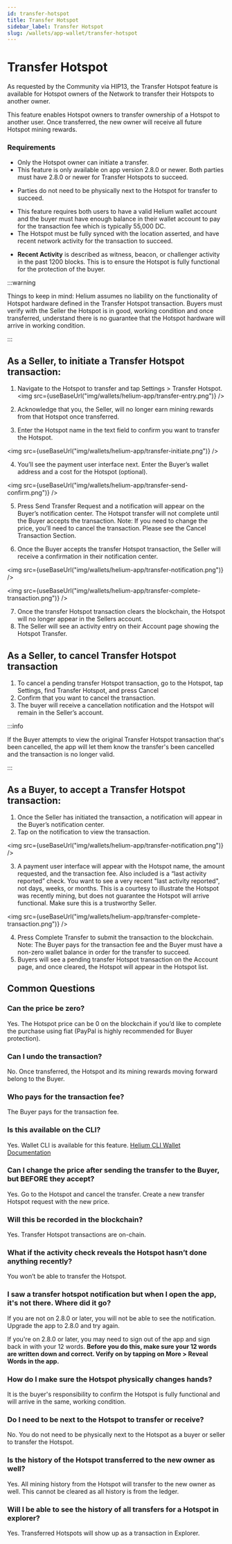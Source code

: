 ```yaml
---
id: transfer-hotspot
title: Transfer Hotspot
sidebar_label: Transfer Hotspot
slug: /wallets/app-wallet/transfer-hotspot
---
```




# Transfer Hotspot

As requested by the Community via HIP13, the Transfer Hotspot feature is
available for Hotspot owners of the Network to transfer their Hotspots to
another owner. 

This feature enables Hotspot owners to transfer ownership of a Hotspot to
another user. Once transferred, the new owner will receive all future Hotspot
mining rewards. 


### Requirements

- Only the Hotspot owner can initiate a transfer.
- This feature is only available on app version 2.8.0 or newer. Both parties
  must have 2.8.0 or newer for Transfer Hotspots to succeed. 
* Parties do not need
  to be physically next to the Hotspot for transfer to succeed.
- This feature requires both users to have a valid Helium wallet account and the
  buyer must have enough balance in their wallet account to pay for the
  transaction fee which is typically 55,000 DC.
- The Hotspot must be fully synced with the location asserted, and have recent
  network activity for the transaction to succeed.
* **Recent Activity** is described as witness, beacon, or challenger activity in the past 1200 blocks. This is to ensure the Hotspot is fully functional for the protection of the buyer.

:::warning

Things to keep in mind: Helium assumes no liability on the functionality of
Hotspot hardware defined in the Transfer Hotspot transaction. Buyers must verify
with the Seller the Hotspot is in good, working condition and once transferred,
understand there is no guarantee that the Hotspot hardware will arrive in
working condition.

:::

## As a Seller, to initiate a Transfer Hotspot transaction:

1. Navigate to the Hotspot to transfer and tap Settings > Transfer Hotspot.
<img src={useBaseUrl("img/wallets/helium-app/transfer-entry.png")} />

2. Acknowledge that you, the Seller, will no longer earn mining rewards from
   that Hotspot once transferred.
3. Enter the Hotspot name in the text field to confirm you want to transfer the
   Hotspot.

<img src={useBaseUrl("img/wallets/helium-app/transfer-initiate.png")} />


4. You’ll see the payment user interface next. Enter the Buyer’s wallet address
   and a cost for the Hotspot (optional).

<img src={useBaseUrl("img/wallets/helium-app/transfer-send-confirm.png")} />

5. Press Send Transfer Request and a notification will appear on the Buyer’s
   notification center. The Hotspot transfer will not complete until the Buyer
   accepts the transaction. Note: If you need to change the price, you’ll need
   to cancel the transaction. Please see the Cancel Transaction Section.


6. Once the Buyer accepts the transfer Hotspot transaction, the Seller will
   receive a confirmation in their notification center.


<img src={useBaseUrl("img/wallets/helium-app/transfer-notification.png")} />


<img src={useBaseUrl("img/wallets/helium-app/transfer-complete-transaction.png")} />

7. Once the transfer Hotspot transaction clears the blockchain, the Hotspot will
   no longer appear in the Sellers account.
8. The Seller will see an activity entry on their Account page showing the
   Hotspot Transfer.

## As a Seller, to cancel Transfer Hotspot transaction

1. To cancel a pending transfer Hotspot transaction, go to the Hotspot, tap
   Settings, find Transfer Hotspot, and press Cancel
2. Confirm that you want to cancel the transaction.
3. The buyer will receive a cancellation notification and the Hotspot will
   remain in the Seller’s account.

:::info

If the Buyer attempts to view the original Transfer Hotspot transaction that's
been cancelled, the app will let them know the transfer's been cancelled and the
transaction is no longer valid.

:::

## As a Buyer, to accept a Transfer Hotspot transaction:

1. Once the Seller has initiated the transaction, a notification will appear in
   the Buyer’s notification center.
2. Tap on the notification to view the transaction.


<img src={useBaseUrl("img/wallets/helium-app/transfer-notification.png")} />

3. A payment user interface will appear with the Hotspot name, the amount
   requested, and the transaction fee. Also included is a “last activity
   reported” check. You want to see a very recent "last activity reported", not
   days, weeks, or months. This is a courtesy to illustrate the Hotspot was
   recently mining, but does not guarantee the Hotspot will arrive functional.
   Make sure this is a trustworthy Seller.


<img src={useBaseUrl("img/wallets/helium-app/transfer-complete-transaction.png")} />

4. Press Complete Transfer to submit the transaction to the blockchain. Note:
   The Buyer pays for the transaction fee and the Buyer must have a non-zero
   wallet balance in order for the transfer to succeed.
5. Buyers will see a pending transfer Hotspot transaction on the Account page,
   and once cleared, the Hotspot will appear in the Hotspot list.

## Common Questions

### Can the price be zero?

Yes. The Hotspot price can be 0 on the blockchain if you’d like to complete the
purchase using fiat (PayPal is highly recommended for Buyer protection).

### Can I undo the transaction?

No. Once transferred, the Hotspot and its mining rewards moving forward belong
to the Buyer.

### Who pays for the transaction fee?

The Buyer pays for the transaction fee.

### Is this available on the CLI?

Yes. Wallet CLI is available for this feature.
[Helium CLI Wallet Documentation](/wallets/cli-wallet)

### Can I change the price after sending the transfer to the Buyer, but BEFORE they accept?

Yes. Go to the Hotspot and cancel the transfer. Create a new transfer Hotspot
request with the new price.

### Will this be recorded in the blockchain?

Yes. Transfer Hotspot transactions are on-chain.

### What if the activity check reveals the Hotspot hasn’t done anything recently?

You won’t be able to transfer the Hotspot.

### I saw a transfer hotspot notification but when I open the app, it's not there. Where did it go?

If you are not on 2.8.0 or later, you will not be able to see the notification.
Upgrade the app to 2.8.0 and try again.

If you're on 2.8.0 or later, you may need to sign out of the app and sign back in with your 12 words.
**Before you do this, make sure your 12 words are written down and correct. Verify on by tapping on More > Reveal Words in the app.**

### How do I make sure the Hotspot physically changes hands?

It is the buyer's responsibility to confirm the Hotspot is fully functional and
will arrive in the same, working condition.

### Do I need to be next to the Hotspot to transfer or receive?

No. You do not need to be physically next to the Hotspot as a buyer or seller to
transfer the Hotspot.

### Is the history of the Hotspot transferred to the new owner as well?

Yes. All mining history from the Hotspot will transfer to the new owner as well.
This cannot be cleared as all history is from the ledger.

### Will I be able to see the history of all transfers for a Hotspot in explorer?

Yes. Transferred Hotspots will show up as a transaction in Explorer.
